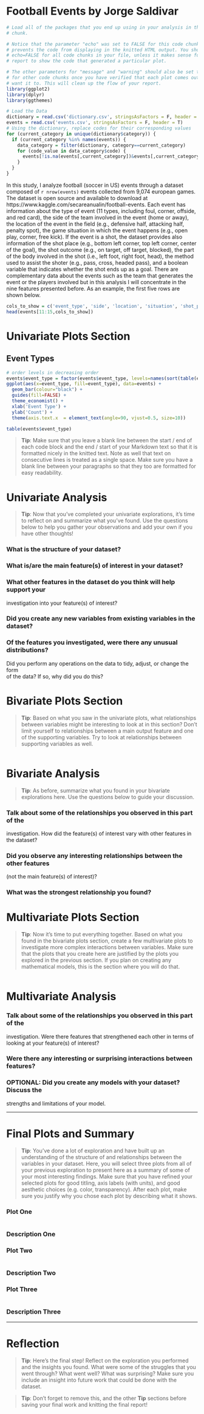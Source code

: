 Football Events by Jorge Saldivar
========================================================

```r
# Load all of the packages that you end up using in your analysis in this code
# chunk.

# Notice that the parameter "echo" was set to FALSE for this code chunk. This
# prevents the code from displaying in the knitted HTML output. You should set
# echo=FALSE for all code chunks in your file, unless it makes sense for your
# report to show the code that generated a particular plot.

# The other parameters for "message" and "warning" should also be set to FALSE
# for other code chunks once you have verified that each plot comes out as you
# want it to. This will clean up the flow of your report.
library(ggplot2)
library(dplyr)
library(ggthemes)
```

```r
# Load the Data
dictionary = read.csv('dictionary.csv', stringsAsFactors = F, header = T)
events = read.csv('events.csv', stringsAsFactors = F, header = T)
# Using the dictionary, replace codes for their corresponding values
for (current_category in unique(dictionary$category)) {
  if (current_category %in% names(events)) {
    data_category = filter(dictionary, category==current_category)
    for (code_value in data_category$code) {
      events[!is.na(events[,current_category])&events[,current_category]==code_value,current_category] = data_category[data_category$code==code_value,'description'] 
    }
  }
}
```

In this study, I analyze football (soccer in US) events through a dataset composed of `r nrow(events)` events collected from 9,074 european games. The dataset is open source and available to download at https://www.kaggle.com/secareanualin/football-events. Each event has information about the type of event (11 types, including foul, corner, offside, and red card), the side of the team involved in the event (home or away), the location of the event in the field (e.g., defensive half, attacking half, penalty spot), the game situation in which the event happens (e.g., open play, corner, free kick). If the event is a shot, the dataset provides also information of the shot place (e.g., bottom left corner, top left corner, center of the goal), the shot outcome (e.g., on target, off target, blocked), the part of the body involved in the shot (i.e., left foot, right foot, head), the method used to assist the shoter (e.g., pass, cross, headed pass), and a boolean variable that indicates whether the shot ends up as a goal. There are complementary data about the events such as the team that generates the event or the players involved but in this analysis I will concentrate in the nine features presented before. As an example, the first five rows are shown below.

```r
cols_to_show = c('event_type', 'side', 'location', 'situation', 'shot_place', 'shot_outcome', 'bodypart', 'assist_method', 'is_goal')
head(events[11:15,cols_to_show])
```

# Univariate Plots Section

## Event Types

```r
# order levels in decreasing order
events$event_type = factor(events$event_type, levels=names(sort(table(events$event_type), decreasing=TRUE)))
ggplot(aes(x=event_type, fill=event_type), data=events) +
  geom_bar(colour="black") +
  guides(fill=FALSE) +
  theme_economist() +
  xlab('Event Type') +
  ylab('Count') +
  theme(axis.text.x  = element_text(angle=90, vjust=0.5, size=10))
```

```r
table(events$event_type)
```

> **Tip**: Make sure that you leave a blank line between the start / end of
each code block and the end / start of your Markdown text so that it is
formatted nicely in the knitted text. Note as well that text on consecutive
lines is treated as a single space. Make sure you have a blank line between
your paragraphs so that they too are formatted for easy readability.

# Univariate Analysis

> **Tip**: Now that you've completed your univariate explorations, it's time to
reflect on and summarize what you've found. Use the questions below to help you
gather your observations and add your own if you have other thoughts!

### What is the structure of your dataset?

### What is/are the main feature(s) of interest in your dataset?

### What other features in the dataset do you think will help support your \
investigation into your feature(s) of interest?

### Did you create any new variables from existing variables in the dataset?

### Of the features you investigated, were there any unusual distributions? \
Did you perform any operations on the data to tidy, adjust, or change the form \
of the data? If so, why did you do this?


# Bivariate Plots Section

> **Tip**: Based on what you saw in the univariate plots, what relationships
between variables might be interesting to look at in this section? Don't limit
yourself to relationships between a main output feature and one of the
supporting variables. Try to look at relationships between supporting variables
as well.

```r

```

# Bivariate Analysis

> **Tip**: As before, summarize what you found in your bivariate explorations
here. Use the questions below to guide your discussion.

### Talk about some of the relationships you observed in this part of the \
investigation. How did the feature(s) of interest vary with other features in \
the dataset?

### Did you observe any interesting relationships between the other features \
(not the main feature(s) of interest)?

### What was the strongest relationship you found?


# Multivariate Plots Section

> **Tip**: Now it's time to put everything together. Based on what you found in
the bivariate plots section, create a few multivariate plots to investigate
more complex interactions between variables. Make sure that the plots that you
create here are justified by the plots you explored in the previous section. If
you plan on creating any mathematical models, this is the section where you
will do that.

```r

```

# Multivariate Analysis

### Talk about some of the relationships you observed in this part of the \
investigation. Were there features that strengthened each other in terms of \
looking at your feature(s) of interest?

### Were there any interesting or surprising interactions between features?

### OPTIONAL: Did you create any models with your dataset? Discuss the \
strengths and limitations of your model.

------

# Final Plots and Summary

> **Tip**: You've done a lot of exploration and have built up an understanding
of the structure of and relationships between the variables in your dataset.
Here, you will select three plots from all of your previous exploration to
present here as a summary of some of your most interesting findings. Make sure
that you have refined your selected plots for good titling, axis labels (with
units), and good aesthetic choices (e.g. color, transparency). After each plot,
make sure you justify why you chose each plot by describing what it shows.

### Plot One
```r

```

### Description One


### Plot Two
```r

```

### Description Two


### Plot Three
```r

```

### Description Three

------

# Reflection

> **Tip**: Here's the final step! Reflect on the exploration you performed and
the insights you found. What were some of the struggles that you went through?
What went well? What was surprising? Make sure you include an insight into
future work that could be done with the dataset.

> **Tip**: Don't forget to remove this, and the other **Tip** sections before
saving your final work and knitting the final report!